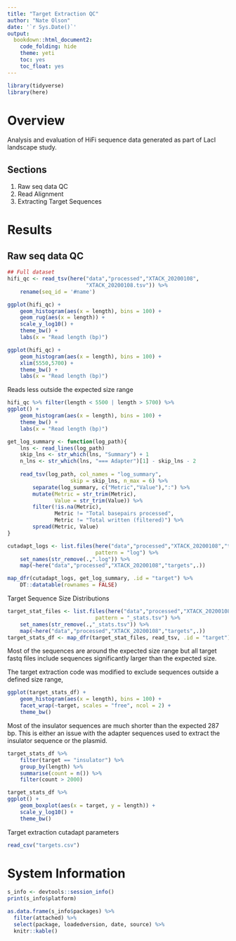 ```yaml
---
title: "Target Extraction QC"
author: "Nate Olson"
date: '`r Sys.Date()`'  
output:  
  bookdown::html_document2:
    code_folding: hide  
    theme: yeti  
    toc: yes  
    toc_float: yes 
---
```


```r
library(tidyverse)
library(here)
```

# Overview
Analysis and evaluation of HiFi sequence data generated as part of LacI landscape study.

## Sections
1. Raw seq data QC  
1. Read Alignment  
1. Extracting Target Sequences

# Results
## Raw seq data QC

```r
## Full dataset
hifi_qc <- read_tsv(here("data","processed","XTACK_20200108",
                         "XTACK_20200108.tsv")) %>% 
    rename(seq_id = '#name')
```

```r
ggplot(hifi_qc) + 
    geom_histogram(aes(x = length), bins = 100) + 
    geom_rug(aes(x = length)) +
    scale_y_log10() + 
    theme_bw() + 
    labs(x = "Read length (bp)")
```


```r
ggplot(hifi_qc) + 
    geom_histogram(aes(x = length), bins = 100) + 
    xlim(5550,5700) + 
    theme_bw() +
    labs(x = "Read length (bp)")
```

Reads less outside the expected size range
```r
hifi_qc %>% filter(length < 5500 | length > 5700) %>% 
ggplot() + 
    geom_histogram(aes(x = length), bins = 100) + 
    theme_bw() +
    labs(x = "Read length (bp)")
```



```r

get_log_summary <- function(log_path){
    lns <- read_lines(log_path)
    skip_lns <- str_which(lns, "Summary") + 1
    n_lns <- str_which(lns, "=== Adapter")[1] - skip_lns - 2
    
    read_tsv(log_path, col_names = "log_summary", 
                    skip = skip_lns, n_max = 6) %>% 
        separate(log_summary, c("Metric","Value"),":") %>% 
        mutate(Metric = str_trim(Metric),
               Value = str_trim(Value)) %>% 
        filter(!is.na(Metric),
               Metric != "Total basepairs processed",
               Metric != "Total written (filtered)") %>% 
        spread(Metric, Value)
}

cutadapt_logs <- list.files(here("data","processed","XTACK_20200108","targets"), 
                            pattern = "log") %>% 
    set_names(str_remove(.,".log")) %>% 
    map(~here("data","processed","XTACK_20200108","targets",.))

map_dfr(cutadapt_logs, get_log_summary, .id = "target") %>% 
    DT::datatable(rownames = FALSE)
```

Target Sequence Size Distributions
```r
target_stat_files <- list.files(here("data","processed","XTACK_20200108","targets"), 
                            pattern = "_stats.tsv") %>% 
    set_names(str_remove(.,"_stats.tsv")) %>% 
    map(~here("data","processed","XTACK_20200108","targets",.))
target_stats_df <- map_dfr(target_stat_files, read_tsv, .id = "target") 
```
Most of the sequences are around the expected size range but all target fastq files include sequences significantly larger than the expected size. 

The target extraction code was modified to exclude sequences outside a defined size range, 
```r
ggplot(target_stats_df) + 
    geom_histogram(aes(x = length), bins = 100) + 
    facet_wrap(~target, scales = "free", ncol = 2) + 
    theme_bw()
```

Most of the insulator sequences are much shorter than the expected 287 bp.
This is either an issue with the adapter sequences used to extract the insulator sequence or the plasmid.
```r
target_stats_df %>% 
    filter(target == "insulator") %>% 
    group_by(length) %>% 
    summarise(count = n()) %>% 
    filter(count > 2000)
```


```r
target_stats_df %>% 
ggplot() + 
    geom_boxplot(aes(x = target, y = length)) + 
    scale_y_log10() +
    theme_bw()
```


Target extraction cutadapt parameters
```r
read_csv("targets.csv")
```


# System Information

```r
s_info <- devtools::session_info()
print(s_info$platform)
```
```r
as.data.frame(s_info$packages) %>% 
  filter(attached) %>% 
  select(package, loadedversion, date, source) %>% 
  knitr::kable()
```